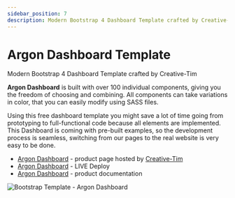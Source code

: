 ```yaml
---
sidebar_position: 7
description: Modern Bootstrap 4 Dashboard Template crafted by Creative-Tim
---
```


# Argon Dashboard Template

<SubHeading>Modern Bootstrap 4 Dashboard Template crafted by Creative-Tim</SubHeading>

**Argon Dashboard** is built with over 100 individual components, giving you the freedom of choosing and combining. All components can take variations in color, that you can easily modify using SASS files.

Using this free dashboard template you might save a lot of time going from prototyping to full-functional code because all elements are implemented. This Dashboard is coming with pre-built examples, so the development process is seamless, switching from our pages to the real website is very easy to be done.

- [Argon Dashboard](https://bit.ly/2KEZQiF) - product page hosted by [Creative-Tim](../partners/creative-tim.mdx)
- [Argon Dashboard](https://bit.ly/3vGM9Sm) - LIVE Deploy
- [Argon Dashboard](https://bit.ly/3h0Nj7q) - product documentation

![Bootstrap Template - Argon Dashboard](../../../static/assets/docs-cover-argon.jpg)
